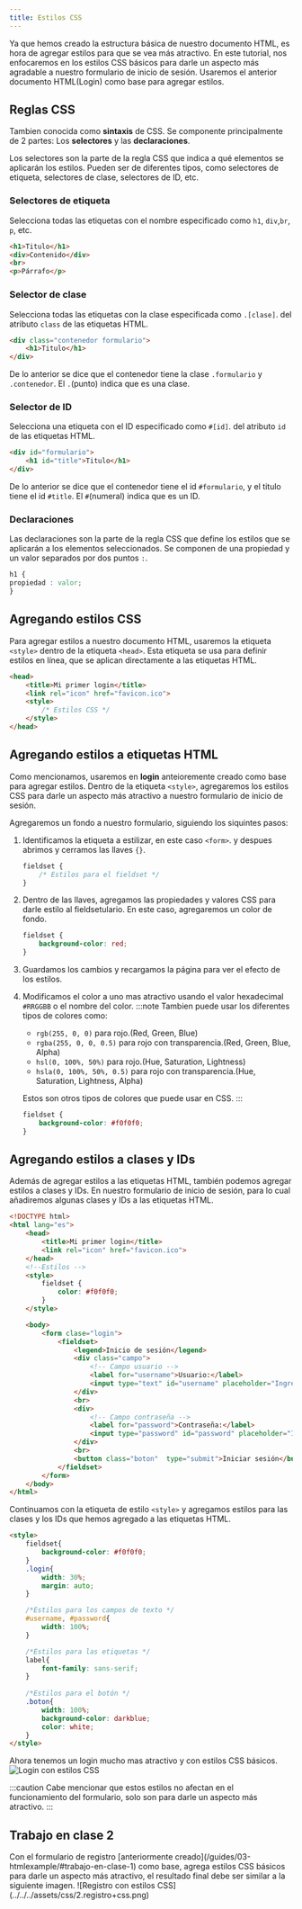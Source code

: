 ```yaml
---
title: Estilos CSS
---
```



Ya que hemos creado la estructura básica de nuestro documento HTML, es hora de agregar estilos para que se vea más atractivo. En este tutorial, nos enfocaremos en los estilos CSS básicos para darle un aspecto más agradable a nuestro formulario de inicio de sesión.
Usaremos el anterior documento HTML(Login) como base para agregar estilos.


## Reglas CSS
Tambien conocida como **sintaxis** de CSS. Se componente principalmente de 2 partes: Los **selectores** y las **declaraciones**.

Los selectores son la parte de la regla CSS que indica a qué elementos se aplicarán los estilos. Pueden ser de diferentes tipos, como selectores de etiqueta, selectores de clase, selectores de ID, etc.

### Selectores de etiqueta
Selecciona todas las etiquetas con el nombre especificado como  `h1`, `div`,`br`, `p`, etc.

```html "h1" "div" "br" "p"
<h1>Titulo</h1>
<div>Contenido</div>
<br>
<p>Párrafo</p>
```


### Selector de clase
Selecciona todas las etiquetas con la clase especificada como `.[clase]`. del atributo `class` de las etiquetas HTML.

```html "contenedor" "formulario"
<div class="contenedor formulario">
    <h1>Titulo</h1>
</div>
```
De lo anterior se dice que el contenedor tiene la clase `.formulario` y `.contenedor`.
El `.`(punto) indica que es una clase.

### Selector de ID
Selecciona una etiqueta con el ID especificado como `#[id]`. del atributo `id` de las etiquetas HTML.

```html "formulario" "title"
<div id="formulario">
    <h1 id="title">Titulo</h1>
</div>
```
De lo anterior se dice que el contenedor tiene el id `#formulario`, y el titulo tiene el id `#title`.
El `#`(numeral) indica que es un ID.


### Declaraciones
Las declaraciones son la parte de la regla CSS que define los estilos que se aplicarán a los elementos seleccionados. Se componen de una propiedad y un valor separados por dos puntos `:`.
```css "propiedad : valor;"
h1 {
propiedad : valor;
}
```

## Agregando estilos CSS
Para agregar estilos a nuestro documento HTML, usaremos la etiqueta `<style>` dentro de la etiqueta `<head>`. Esta etiqueta se usa para definir estilos en línea, que se aplican directamente a las etiquetas HTML.

```html {4-6}
<head>
    <title>Mi primer login</title>
    <link rel="icon" href="favicon.ico">
    <style>
        /* Estilos CSS */
    </style>
</head>
```

## Agregando estilos a etiquetas HTML
Como mencionamos, usaremos en **login** anteioremente creado como base para agregar estilos.
Dentro de la etiqueta `<style>`, agregaremos los estilos CSS para darle un aspecto más atractivo a nuestro formulario de inicio de sesión.

Agregaremos un fondo a nuestro formulario, siguiendo los siquintes pasos:

<Steps>

1. Identificamos la etiqueta a estilizar, en este caso `<form>`. y despues abrimos y cerramos las llaves `{}`.
    ```css
    fieldset {
        /* Estilos para el fieldset */
    }
    ```

2. Dentro de las llaves, agregamos las propiedades y valores CSS para darle estilo al fieldsetulario. En este caso, agregaremos un color de fondo.

    ```css
    fieldset {
        background-color: red;
    }
    ```
3. Guardamos los cambios y recargamos la página para ver el efecto de los estilos.

4. Modificamos el color a uno mas atractivo usando el valor hexadecimal `#RRGGBB` o el nombre del color.
    :::note
    Tambien puede usar los diferentes tipos de colores como: 
    - `rgb(255, 0, 0)` para rojo.(Red, Green, Blue)
    - `rgba(255, 0, 0, 0.5)` para rojo con transparencia.(Red, Green, Blue, Alpha)
    - `hsl(0, 100%, 50%)` para rojo.(Hue, Saturation, Lightness)
    - `hsla(0, 100%, 50%, 0.5)` para rojo con transparencia.(Hue, Saturation, Lightness, Alpha)

    Estos son otros tipos de colores que puede usar en CSS.
    :::

    ```css
    fieldset {
        background-color: #f0f0f0;
    }
    ```
</Steps>

## Agregando estilos a clases y IDs
Además de agregar estilos a las etiquetas HTML, también podemos agregar estilos a clases y IDs. En nuestro formulario de inicio de sesión, para lo cual añadiremos algunas clases y IDs a las etiquetas HTML.

```html "class="form""  "class="contenedor"" "class="campo"" "id="username"" "id="password"" ins={8-12}
<!DOCTYPE html>
<html lang="es">
    <head>
        <title>Mi primer login</title>
        <link rel="icon" href="favicon.ico">
    </head>
    <!--Estilos -->
    <style>
        fieldset {
            color: #f0f0f0;
        }
    </style>

    <body>
        <form clase="login">
            <fieldset>
                <legend>Inicio de sesión</legend>
                <div class="campo"> 
                    <!-- Campo usuario -->
                    <label for="username">Usuario:</label>
                    <input type="text" id="username" placeholder="Ingrese su usuario">
                </div>
                <br>
                <div>
                    <!-- Campo contraseña -->
                    <label for="password">Contraseña:</label>
                    <input type="password" id="password" placeholder="Ingrese su contraseña">
                </div>
                <br>
                <button class="boton"  type="submit">Iniciar sesión</button>
            </fieldset>
        </form>
    </body>
</html>
```

Continuamos con la etiqueta de estilo `<style>` y agregamos estilos para las clases y los IDs que hemos agregado a las etiquetas HTML.

```html
<style>
    fieldset{
        background-color: #f0f0f0;
    }
    .login{
        width: 30%;
        margin: auto;
    }

    /*Estilos para los campos de texto */
    #username, #password{
        width: 100%;
    }

    /*Estilos para las etiquetas */
    label{
        font-family: sans-serif;
    }
    
    /*Estilos para el botón */
    .boton{
        width: 100%;
        background-color: darkblue;
        color: white;
    }
</style>
```

Ahora tenemos un login mucho mas atractivo y con estilos CSS básicos.
![Login con estilos CSS](../../../assets/css/1.login+css.png)


:::caution
Cabe mencionar que estos estilos no afectan en el funcionamiento del formulario, solo son para darle un aspecto más atractivo.
:::

## Trabajo en clase 2
<Card title="Hazlo tu mismo">
    Con el formulario de registro [anteriormente creado](/guides/03-htmlexample/#trabajo-en-clase-1) como base, agrega estilos CSS básicos para darle un aspecto más atractivo, el resultado final debe ser similar a la siguiente imagen.
    ![Registro con estilos CSS](../../../assets/css/2.registro+css.png)

 </Card>